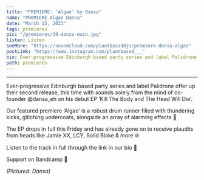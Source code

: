 ---
title: "PREMIERE: ‘Algae’ by Dansa"
name: "PREMIERE Algae Dansa"
date: "March 15, 2023"
tags: premieres
pic: "/premieres/39-dansa-main.jpg"
listen: Listen
seeMore: "https://soundcloud.com/plantbassddjs/premiere-dansa-algae"
postLink: "https://www.instagram.com/plantbassd___"
bio: Ever-progressive Edinburgh based party series and label Palidrone offer up their second release, this time with sounds solely from the mind of co-founder Dansa
path: premieres
---

<SoundCloud
  src="https://w.soundcloud.com/player/?url=https%3A//api.soundcloud.com/tracks/1469044591&color=%23ff5500&auto_play=false&hide_related=false&show_comments=true&show_user=true&show_reposts=false&show_teaser=true&visual=true"
  url="soundcloud.com/plantbassddjs/premiere-dansa-algae"
  name="Algae"
/>

<hr />

Ever-progressive Edinburgh based party series and label Palidrone offer up their second release, this time with sounds solely from the mind of co-founder @dansa_eh on his debut EP ‘Kill The Body and The Head Will Die’.

Our featured premiere ‘Algae’ is a robust drum runner filled with thundering kicks, glitching undercoats, alongside an array of alarming effects 🚨

The EP drops in full this Friday and has already gone on to receive plaudits from heads like Jamie XX, LCY, Solid Blake & more 🌐

Listen to the track in full through the link in our bio 🌱

Support <HoverLink url="palidrone.bandcamp.com/album/kill-the-body-and-the-head-will-die" name="Dansa" inline external /> on Bandcamp 🌱

<Picture src="/premieres/39-dansa.jpg" alt="dansa cover pic" size={1200} />
<p className="smallText">
  <i>(Pictured: Dansa)</i>
</p>
